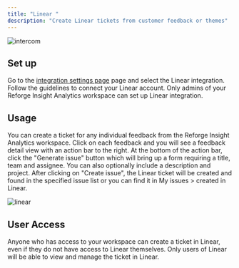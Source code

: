 ```yaml
---
title: "Linear "
description: "Create Linear tickets from customer feedback or themes"
---
```



![intercom](/linear.png)

## Set up

Go to the [integration settings page](https://insights.reforge.com/w/default/settings/integrations/) page and select the Linear integration. Follow the guidelines to connect your Linear account. Only admins of your Reforge Insight Analytics workspace can set up Linear integration.

## Usage

You can create a ticket for any individual feedback from the Reforge Insight Analytics workspace. Click on each feedback and you will see a feedback detail view with an action bar to the right.
At the bottom of the action bar, click the "Generate issue" button which will bring up a form requiring a title, team and assignee. You can also optionally include a description and project.
After clicking on "Create issue", the Linear ticket will be created and found in the specified issue list or you can find it in My issues \> created in Linear.

![linear](https://monterey-documentation-gifs.s3.us-east-2.amazonaws.com/linear.gif)

## User Access

Anyone who has access to your workspace can create a ticket in Linear, even if they do not have access to Linear themselves. Only users of Linear will be able to view and manage the ticket in Linear.